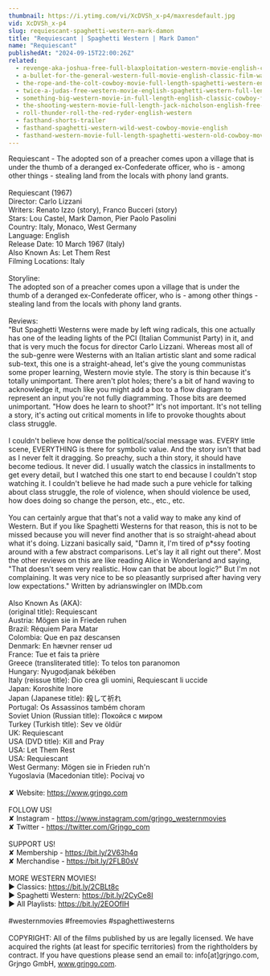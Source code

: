```yaml
---
thumbnail: https://i.ytimg.com/vi/XcDVSh_x-p4/maxresdefault.jpg
vid: XcDVSh_x-p4
slug: requiescant-spaghetti-western-mark-damon
title: "Requiescant | Spaghetti Western | Mark Damon"
name: "Requiescant"
publishedAt: "2024-09-15T22:00:26Z"
related:
  - revenge-aka-joshua-free-full-blaxploitation-western-movie-english-classic-feature-film
  - a-bullet-for-the-general-western-full-movie-english-classic-film-watchfree-cowboyfilm
  - the-rope-and-the-colt-cowboy-movie-full-length-spaghetti-western-english-free-full-westerns
  - twice-a-judas-free-western-movie-english-spaghetti-western-full-length
  - something-big-western-movie-in-full-length-english-classic-cowboy-film-free-full-westerns
  - the-shooting-western-movie-full-length-jack-nicholson-english-free-full-westerns
  - roll-thunder-roll-the-red-ryder-english-western
  - fasthand-shorts-trailer
  - fasthand-spaghetti-western-wild-west-cowboy-movie-english
  - fasthand-western-movie-full-length-spaghetti-western-old-cowboy-movie-wild-west
---
```


Requiescant - The adopted son of a preacher comes upon a village that is under the thumb of a deranged ex-Confederate officer, who is - among other things - stealing land from the locals with phony land grants. <br />
<br />
Requiescant (1967)<br />
Director: Carlo Lizzani<br />
Writers: Renato Izzo (story), Franco Bucceri (story)<br />
Stars: Lou Castel, Mark Damon, Pier Paolo Pasolini <br />
Country: Italy, Monaco, West Germany<br />
Language: English<br />
Release Date: 10 March 1967 (Italy)<br />
Also Known As: Let Them Rest<br />
Filming Locations: Italy <br />
<br />
Storyline:<br />
The adopted son of a preacher comes upon a village that is under the thumb of a deranged ex-Confederate officer, who is - among other things - stealing land from the locals with phony land grants.<br />
<br />
Reviews: <br />
"But Spaghetti Westerns were made by left wing radicals, this one actually has one of the leading lights of the PCI (Italian Communist Party) in it, and that is very much the focus for director Carlo Lizzani. Whereas most all of the sub-genre were Westerns with an Italian artistic slant and some radical sub-text, this one is a straight-ahead, let's give the young communistas some proper learning, Western movie style. The story is thin because it's totally unimportant. There aren't plot holes; there's a bit of hand waving to acknowledge it, much like you might add a box to a flow diagram to represent an input you're not fully diagramming. Those bits are deemed unimportant. "How does he learn to shoot?" It's not important. It's not telling a story, it's acting out critical moments in life to provoke thoughts about class struggle.<br />
<br />
I couldn't believe how dense the political/social message was. EVERY little scene, EVERYTHING is there for symbolic value. And the story isn't that bad as I never felt it dragging. So preachy, such a thin story, it should have become tedious. It never did. I usually watch the classics in installments to get every detail, but I watched this one start to end because I couldn't stop watching it. I couldn't believe he had made such a pure vehicle for talking about class struggle, the role of violence, when should violence be used, how does doing so change the person, etc., etc., etc.<br />
<br />
You can certainly argue that that's not a valid way to make any kind of Western. But if you like Spaghetti Westerns for that reason, this is not to be missed because you will never find another that is so straight-ahead about what it's doing. Lizzani basically said, "Damn it, I'm tired of p*ssy footing around with a few abstract comparisons. Let's lay it all right out there". Most the other reviews on this are like reading Alice in Wonderland and saying, "That doesn't seem very realistic. How can that be about logic?" But I'm not complaining. It was very nice to be so pleasantly surprised after having very low expectations." Written by adrianswingler on IMDb.com<br />
<br />
Also Known As (AKA):<br />
(original title): Requiescant<br />
Austria: Mögen sie in Frieden ruhen<br />
Brazil: Réquiem Para Matar<br />
Colombia: Que en paz descansen<br />
Denmark: En hævner renser ud<br />
France: Tue et fais ta prière<br />
Greece (transliterated title): To telos ton paranomon<br />
Hungary: Nyugodjanak békében<br />
Italy (reissue title): Dio crea gli uomini, Requiescant li uccide<br />
Japan: Koroshite Inore<br />
Japan (Japanese title): 殺して祈れ<br />
Portugal: Os Assassinos também choram<br />
Soviet Union (Russian title): Покойся с миром<br />
Turkey (Turkish title): Sev ve öldür<br />
UK: Requiescant<br />
USA (DVD title): Kill and Pray<br />
USA: Let Them Rest<br />
USA: Requiescant<br />
West Germany: Mögen sie in Frieden ruh'n<br />
Yugoslavia (Macedonian title): Pocivaj vo <br />
<br />
✘ Website: https://www.grjngo.com<br />
<br />
FOLLOW US!<br />
✘ Instagram - https://www.instagram.com/grjngo_westernmovies<br />
✘ Twitter - https://twitter.com/Grjngo_com<br />
<br />
SUPPORT US!<br />
✘ Membership - https://bit.ly/2V63h4q<br />
✘ Merchandise - https://bit.ly/2FLB0sV<br />
<br />
MORE WESTERN MOVIES! <br />
► Classics: https://bit.ly/2CBLt8c <br />
► Spaghetti Western: https://bit.ly/2CyCe8I <br />
► All Playlists: https://bit.ly/2EOOfIH <br />
<br />
#westernmovies #freemovies #spaghettiwesterns<br />
<br />
COPYRIGHT: All of the films published by us are legally licensed. We have acquired the rights (at least for specific territories) from the rightholders by contract. If you have questions please send an email to: info[at]grjngo.com, Grjngo GmbH, www.grjngo.com.